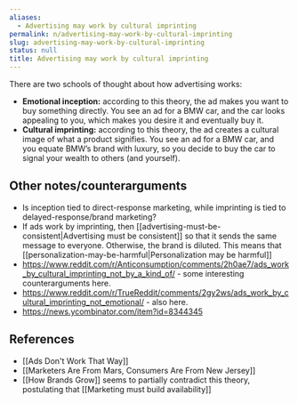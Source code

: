 ```yaml
---
aliases:
  - Advertising may work by cultural imprinting
permalink: n/advertising-may-work-by-cultural-imprinting
slug: advertising-may-work-by-cultural-imprinting
status: null
title: Advertising may work by cultural imprinting
---
```

There are two schools of thought about how advertising works:

- **Emotional inception:** according to this theory, the ad makes you want to buy something directly. You see an ad for a BMW car, and the car looks appealing to you, which makes you desire it and eventually buy it.
- **Cultural imprinting:** according to this theory, the ad creates a cultural image of what a product signifies. You see an ad for a BMW car, and you equate BMW’s brand with luxury, so you decide to buy the car to signal your wealth to others (and yourself).

## Other notes/counterarguments

- Is inception tied to direct-response marketing, while imprinting is tied to delayed-response/brand marketing?
- If ads work by imprinting, then [[advertising-must-be-consistent|Advertising must be consistent]] so that it sends the same message to everyone. Otherwise, the brand is diluted. This means that [[personalization-may-be-harmful|Personalization may be harmful]]
- https://www.reddit.com/r/Anticonsumption/comments/2h0ae7/ads_work_by_cultural_imprinting_not_by_a_kind_of/ - some interesting counterarguments here.
- https://www.reddit.com/r/TrueReddit/comments/2gy2ws/ads_work_by_cultural_imprinting_not_emotional/ - also here.
- https://news.ycombinator.com/item?id=8344345

## References

- [[Ads Don't Work That Way]]
- [[Marketers Are From Mars, Consumers Are From New Jersey]]
- [[How Brands Grow]] seems to partially contradict this theory, postulating that [[Marketing must build availability]]
